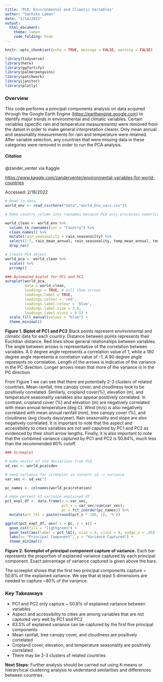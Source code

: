 ```yaml
---
title: 'PCA: Environmental and Climatic Variables'
author: "Sachiko Lamen"
date: "2/14/2022"
output:
  html_document:
    theme: lumen
    code_folding: hide
---
```


```r
knitr::opts_chunk$set(echo = TRUE, message = FALSE, warning = FALSE)

library(tidyverse)
library(here)
library(ggfortify)
library(palmerpenguins)
library(patchwork)
library(janitor)
library(plotly)
```

### **Overview**

This code performs a principal components analysis on data acquired through the Google Earth Engine (<https://earthengine.google.com>) to identify major trends in environmental and climatic variables. Certain variables (specific rain and temperature measurements) were removed from the datset in order to make general interpretation clearer. Only mean annual and seasonality measurements for rain and temperature were retained. After variable selection, any countries that were missing data in these categories were removed in order to run the PCA analysis.

##### **Citation**

@zander_venter via Kaggle

<https://www.kaggle.com/zanderventer/environmental-variables-for-world-countries>

Accessed: 2/18/2022

```r
# Read in data
world_env <- read_csv(here("data","world_Env_vars.csv")) 

# Make country column into rownames because PCA only processes numerical values. Remove rows containing NA values (otherwise PCA will not work). For clarity, select only rain and temperature columns that give annual and seasonality measurements.

world_clean <- world_env %>%
  column_to_rownames(var = "Country") %>%
  clean_names() %>%
  mutate(rain_seasonality = rain_seasonailty) %>%
  select(1:7, rain_mean_annual, rain_seasonality, temp_mean_annual, temp_seasonality, wind, cloudiness) %>%
  drop_na() 
```

```r
# Create PCA object
world_pca <- world_clean %>%
  scale() %>%
  prcomp()

### Automated biplot for PC1 and PC2
autoplot(world_pca, 
         data = world_clean,
         loadings = TRUE, # will show arrows
         loadings.label = TRUE,
         loadings.colour = 'red',
         loadings.label.colour = 'blue',
         loadings.label.size = 3.0,
         loadings.label.vjust = 0.5) +
  scale_fill_manual(values = "blue") +
  theme_minimal()

```

**Figure 1. Biplot of PC1 and PC2** Black points represent environmental and climatic data for each country. Distance between points represents their Euclidian distance. Red lines show general relationships between variables. The angle between arrows is representative of the correlation between variables. A 0 degree angle represents a correlation value of 1, while a 180 degree angle represents a correlation value of -1. A 90 degree angle represents no correlation. Length of the arrows is indicative of the variance in the PC direction. Longer arrows mean that more of the variance is in the PC direction.

From Figure 1 we can see that there are potentially 2-3 clusters of related countries. Mean rainfall, tree canopy cover, and cloudiness look to be positively correlated. Similarly, cropland cover(%), elevation (m), and temperature seasonality variables also appear positively correlated. In contrast, cropland cover (%) and elevation (m) are negatively correlated with mean annual temperature (deg C). Wind (m/s) is also negatively correlated with mean annual rainfall (mm), tree canopy cover (%), and cloudiness (avg cloudy days/year). Rain seasonality and slope are also negatively correlated. It is important to note that the aspect and accessibility to cities variables are not well caputred by PC1 and PC2 as evidenced by their short arrow lengths. Finally, it is also important to note that the combined variance captured by PC1 and PC2 is 50.84%, much less than the recommended 80% cutoff.

```r
### Screeplot

# make vector of std deviations from PCA
sd_vec <- world_pca$sdev

# need variance for screeplot so convert sd -> variance
var_vec <- sd_vec^2

pc_names <- colnames(world_pca$rotation)

# make percent of variance explained df
pct_expl_df <- data.frame(v = var_vec,
                          pct_v = var_vec/sum(var_vec),
                          pc = fct_inorder(pc_names)) %>%
  mutate(pct_lbl = paste(round(pct_v * 100, 1), '%'))

ggplot(pct_expl_df, aes( x = pc, y = v)) +
  geom_col(fill = "lightgreen") + 
  geom_text(aes(label = pct_lbl), size = 3, vjust = 0, nudge_y = .05) +
  labs(x= "Principal Component", y = "Variance Captured") +
  theme_minimal()
```

**Figure 2. Screeplot of principal component capture of variance.** Each bar represents the proportion of explained variance captured by each principal component. Exact percentage of variance captured is given above the bars.

The screeplot shows that the first two principal components capture \~ 50.8% of the explained variance. We see that at least 5 dimensions are needed to capture \~80% of the variance.

### **Key Takeaways**

-   PC1 and PC2 only capture \~ 50.8% of explained variance between variables
-   Aspect and accessibility to cities are among variables that are not captured very well by PC1 and PC2
-   83.5% of explained variance can be captured by the first five principal components
-   Mean rainfall, tree canopy cover, and cloudiness are positively correlated
-   Cropland cover, elevation, and temperature seasonality are positively correlated
-   There may be 2-3 clusters of related countries

**Next Steps:** Further analysis should be carried out using K-means or hierarchical clustering analysis to understand similarities and differences between countries.

